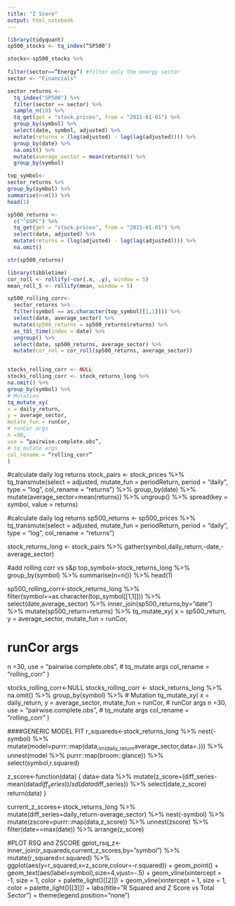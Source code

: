 ```yaml
---
title: "Z Score"
output: html_notebook
---
```



```r
library(tidyquant)
sp500_stocks <- tq_index(“SP500″)

stocks<-sp500_stocks %>%
  
filter(sector==”Energy”) #filter only the energy sector
sector <- "Financials"

sector_returns <- 
  tq_index("SP500") %>%
  filter(sector == sector) %>% 
  sample_n(10) %>% 
  tq_get(get = "stock.prices", from = "2015-01-01") %>% 
  group_by(symbol) %>% 
  select(date, symbol, adjusted) %>% 
  mutate(returns = (log(adjusted) - log(lag(adjusted)))) %>%
  group_by(date) %>% 
  na.omit() %>% 
  mutate(average_sector = mean(returns)) %>% 
  group_by(symbol)

top_symbol<-
sector_returns %>%
group_by(symbol) %>%
summarise(n=n()) %>%
head(1)

sp500_returns <- 
  c("^GSPC") %>%
  tq_get(get = "stock.prices", from = "2015-01-01") %>% 
  select(date, adjusted) %>% 
  mutate(returns = (log(adjusted) - log(lag(adjusted)))) %>% 
  na.omit()

str(sp500_returns)

library(tibbletime)
cor_roll <- rollify(~cor(.x, .y), window = 5)
mean_roll_5 <- rollify(mean, window = 5)

sp500_rolling_corr<-
  sector_returns %>%
  filter(symbol == as.character(top_symbol[[1,1]])) %>%
  select(date, average_sector) %>%
  mutate(sp500_returns = sp500_returns$returns) %>%
  as_tbl_time(index = date) %>%
  ungroup() %>% 
  select(date, sp500_returns, average_sector) %>% 
  mutate(cor_rol = cor_roll(sp500_returns, average_sector))


stocks_rolling_corr <- NULL
stocks_rolling_corr <- stock_returns_long %>%
na.omit() %>%
group_by(symbol) %>%
# Mutation
tq_mutate_xy(
x = daily_return,
y = average_sector,
mutate_fun = runCor,
# runCor args
n =30,
use = “pairwise.complete.obs”,
# tq_mutate args
col_rename = “rolling_corr”
)
```


#calculate daily log returns
stock_pairs <- stock_prices %>%
tq_transmute(select = adjusted,
mutate_fun = periodReturn,
period = “daily”,
type = “log”,
col_rename = “returns”) %>%
group_by(date) %>%
mutate(average_sector=mean(returns)) %>%
ungroup() %>%
spread(key = symbol, value = returns)

#calculate daily log returns
sp500_returns <- sp500_prices %>%
tq_transmute(select = adjusted,
mutate_fun = periodReturn,
period = “daily”,
type = “log”,
col_rename = “returns”)

stock_returns_long <- stock_pairs %>%
gather(symbol,daily_return,-date,-average_sector)

#add rolling corr vs s&p
top_symbol<-stock_returns_long %>%
group_by(symbol) %>%
summarise(n=n()) %>%
head(1)

sp500_rolling_corr<-stock_returns_long %>%
filter(symbol==as.character(top_symbol[[1,1]])) %>%
select(date,average_sector) %>%
inner_join(sp500_returns,by=”date”) %>%
mutate(sp500_return=returns) %>%
tq_mutate_xy(
x = sp500_return,
y = average_sector,
mutate_fun = runCor,

# runCor args
n =30,
use = “pairwise.complete.obs”,
# tq_mutate args
col_rename = “rolling_corr”
)

stocks_rolling_corr<-NULL
stocks_rolling_corr <- stock_returns_long %>%
na.omit() %>%
group_by(symbol) %>%
# Mutation
tq_mutate_xy(
x = daily_return,
y = average_sector,
mutate_fun = runCor,
# runCor args
n =30,
use = “pairwise.complete.obs”,
# tq_mutate args
col_rename = “rolling_corr”
)

####GENERIC MODEL FIT
r_squareds<-stock_returns_long %>%
nest(-symbol) %>%
mutate(model=purrr::map(data,~lm(daily_return~average_sector,data=.))) %>%
unnest(model %>% purrr::map(broom::glance)) %>%
select(symbol,r.squared)

z_score<-function(data) {
data<-data %>%
mutate(z_score=(diff_series-mean(data$diff_series))/sd(data$diff_series)) %>%
select(date,z_score)
return(data)
}

current_z_scores<-stock_returns_long %>%
mutate(diff_series=daily_return-average_sector) %>%
nest(-symbol) %>%
mutate(zscore=purrr::map(data,z_score)) %>%
unnest(zscore) %>%
filter(date==max(date)) %>%
arrange(z_score)

#PLOT RSQ and ZSCORE
gplot_rsq_z<-inner_join(r_squareds,current_z_scores,by=”symbol”) %>%
mutate(r_squared=r.squared) %>%
ggplot(aes(y=r_squared,x=z_score,colour=-r.squared)) +
geom_point() +
geom_text(aes(label=symbol),size=4,vjust=-.5) +
geom_vline(xintercept = -1, size = 1, color = palette_light()[[2]]) +
geom_vline(xintercept = 1, size = 1, color = palette_light()[[3]]) +
labs(title=”R Squared and Z Score vs Total Sector”) +
theme(legend.position=”none”)

